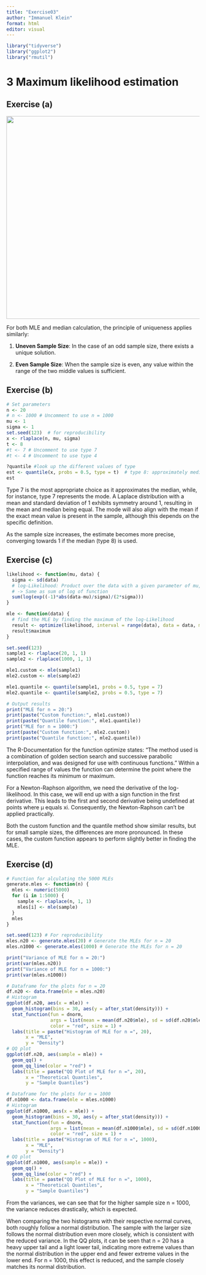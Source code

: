 ```yaml
---
title: "Exercise03"
author: "Immanuel Klein"
format: html
editor: visual
---
```


```r
library("tidyverse")
library("ggplot2")
library("rmutil")
```

# 3 Maximum likelihood estimation

## Exercise (a)

![](images/Screenshot%202024-05-15%20at%2017.09.29.png){width="529"}

For both MLE and median calculation, the principle of uniqueness applies similarly:

1.  **Uneven Sample Size**: In the case of an odd sample size, there exists a unique solution.

2.  **Even Sample Size**: When the sample size is even, any value within the range of the two middle values is sufficient.

## Exercise (b)

```r
# Set parameters
n <- 20
# n <- 1000 # Uncomment to use n = 1000
mu <- 1
sigma <- 1 
set.seed(123)  # for reproducibility
x <- rlaplace(n, mu, sigma)
t <- 8
#t <- 7 # Uncomment to use type 7
#t <- 4 # Uncomment to use type 4

?quantile #look up the different values of type
est <- quantile(x, probs = 0.5, type = t)  # type 8: approximately median
est
```

Type 7 is the most appropriate choice as it approximates the median, while, for instance, type 7 represents the mode. A Laplace distribution with a mean and standard deviation of 1 exhibits symmetry around 1, resulting in the mean and median being equal. The mode will also align with the mean if the exact mean value is present in the sample, although this depends on the specific definition.

As the sample size increases, the estimate becomes more precise, converging towards 1 if the median (type 8) is used.

## Exercise (c)

```r

likelihood <- function(mu, data) {
  sigma <- sd(data)
  # log-Likelihood: Product over the data with a given parameter of mu, then logged
  # -> Same as sum of log of function
  sum(log(exp((-1)*abs(data-mu)/sigma)/(2*sigma)))
}

mle <- function(data) {
  # find the MLE by finding the maximum of the log-Likelihood
  result <- optimize(likelihood, interval = range(data), data = data, maximum = TRUE)
  result$maximum
}

set.seed(123)
sample1 <- rlaplace(20, 1, 1)
sample2 <- rlaplace(1000, 1, 1)

mle1.custom <- mle(sample1)
mle2.custom <- mle(sample2)

mle1.quantile <- quantile(sample1, probs = 0.5, type = 7)
mle2.quantile <- quantile(sample2, probs = 0.5, type = 7)

# Output results
print("MLE for n = 20:")
print(paste("Custom function:", mle1.custom))
print(paste("Quantile function:", mle1.quantile))
print("MLE for n = 1000:")
print(paste("Custom function:", mle2.custom))
print(paste("Quantile function:", mle2.quantile))

```

The R-Documentation for the function optimize states: "The method used is a combination of golden section search and successive parabolic interpolation, and was designed for use with continuous functions." Within a specified range of values the function can determine the point where the function reaches its minimum or maximum.

For a Newton-Raphson algorithm, we need the derivative of the log-likelihood. In this case, we will end up with a sign function in the first derivative. This leads to the first and second derivative being undefined at points where μ equals xi. Consequently, the Newton-Raphson can't be applied practically.​

Both the custom function and the quantile method show similar results, but for small sample sizes, the differences are more pronounced. In these cases, the custom function appears to perform slightly better in finding the MLE.

## Exercise (d)

```r
# Function for alculating the 5000 MLEs
generate.mles <- function(n) {
  mles <- numeric(5000)
  for (i in 1:5000) {
    sample <- rlaplace(n, 1, 1)
    mles[i] <- mle(sample)
  }
  mles
}

set.seed(123) # For reproducibility 
mles.n20 <- generate.mles(20) # Generate the MLEs for n = 20
mles.n1000 <- generate.mles(1000) # Generate the MLEs for n = 20

print("Variance of MLE for n = 20:")
print(var(mles.n20))
print("Variance of MLE for n = 1000:")
print(var(mles.n1000))

# Dataframe for the plots for n = 20 
df.n20 <- data.frame(mle = mles.n20)
# Histogram
ggplot(df.n20, aes(x = mle)) +
  geom_histogram(bins = 30, aes(y = after_stat(density))) +
  stat_function(fun = dnorm, 
                args = list(mean = mean(df.n20$mle), sd = sd(df.n20$mle)), 
                color = "red", size = 1) +
  labs(title = paste("Histogram of MLE for n =", 20),
       x = "MLE", 
       y = "Density")
# QQ plot
ggplot(df.n20, aes(sample = mle)) +
  geom_qq() +
  geom_qq_line(color = "red") +
  labs(title = paste("QQ Plot of MLE for n =", 20),
       x = "Theoretical Quantiles", 
       y = "Sample Quantiles")

# Dataframe for the plots for n = 1000
df.n1000 <- data.frame(mle = mles.n1000)
# Histogram
ggplot(df.n1000, aes(x = mle)) +
  geom_histogram(bins = 30, aes(y = after_stat(density))) +
  stat_function(fun = dnorm, 
                args = list(mean = mean(df.n1000$mle), sd = sd(df.n1000$mle)), 
                color = "red", size = 1) +
  labs(title = paste("Histogram of MLE for n =", 1000),
       x = "MLE", 
       y = "Density")
# QQ plot
ggplot(df.n1000, aes(sample = mle)) +
  geom_qq() +
  geom_qq_line(color = "red") +
  labs(title = paste("QQ Plot of MLE for n =", 1000),
       x = "Theoretical Quantiles", 
       y = "Sample Quantiles")

```

From the variances, we can see that for the higher sample size n = 1000, the variance reduces drastically, which is expected.

When comparing the two histograms with their respective normal curves, both roughly follow a normal distribution. The sample with the larger size follows the normal distribution even more closely, which is consistent with the reduced variance. In the QQ plots, it can be seen that n = 20 has a heavy upper tail and a light lower tail, indicating more extreme values than the normal distribution in the upper end and fewer extreme values in the lower end. For n = 1000, this effect is reduced, and the sample closely matches its normal distribution.
